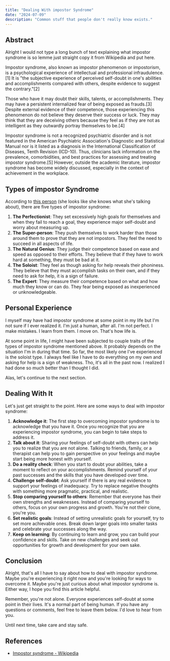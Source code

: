 ```yaml
---
title: "Dealing With impostor Syndrome"
date: "2024-07-09"
description: "Common stuff that people don't really know exists."
---
```


## Abstract

Alright I would not type a long bunch of text explaining what impostor syndrome is so lemme just
straight copy it from Wikipedia and put here.

Impostor syndrome, also known as impostor phenomenon or impostorism, is a psychological experience of intellectual and professional infraudulence.[1] It is "the subjective experience of perceived self-doubt in one's abilities and accomplishments compared with others, despite evidence to suggest the contrary."[2]

Those who have it may doubt their skills, talents, or accomplishments. They may have a persistent internalized fear of being exposed as frauds.[3] Despite external evidence of their competence, those experiencing this phenomenon do not believe they deserve their success or luck. They may think that they are deceiving others because they feel as if they are not as intelligent as they outwardly portray themselves to be.[4]

Impostor syndrome is not a recognized psychiatric disorder and is not featured in the American Psychiatric Association's Diagnostic and Statistical Manual nor is it listed as a diagnosis in the International Classification of Diseases, Tenth Revision (ICD-10). Thus, clinicians lack information on the prevalence, comorbidities, and best practices for assessing and treating impostor syndrome.[5] However, outside the academic literature, impostor syndrome has become widely discussed, especially in the context of achievement in the workplace.

## Types of impostor Syndrome

According to [this person](https://impostorsyndrome.com/valerie-young/) (she looks like she knows what she's talking about), there are five types of impostor syndrome:

1. **The Perfectionist**: They set excessively high goals for themselves and when they fail to reach a goal, they experience major self-doubt and worry about measuring up.
2. **The Super-person**: They push themselves to work harder than those around them to prove that they are not impostors. They feel the need to succeed in all aspects of life.
3. **The Natural Genius**: They judge their competence based on ease and speed as opposed to their efforts. They believe that if they have to work hard at something, they must be bad at it.
4. **The Soloist**: They feel as though asking for help reveals their phoniness. They believe that they must accomplish tasks on their own, and if they need to ask for help, it is a sign of failure.
5. **The Expert**: They measure their competence based on what and how much they know or can do. They fear being exposed as inexperienced or unknowledgeable.

## Personal Experience

I myself may have had impostor syndrome at some point in my life but I'm not sure if I ever realized it.
I'm just a human, after all. I'm not perfect. I make mistakes. I learn from them. I move on. That's how life is.

At some point in life, I might have been subjected to couple traits of the types of impostor syndrome mentioned above.
It probably depends on the situation I'm in during that time. So far, the most likely one I've experienced is the
soloist type. I always feel like I have to do everything on my own and asking for help is a sign of weakness. Tho, it's
all in the past now. I realized I had done so much better than I thought I did.

Alas, let's continue to the next section.

## Dealing With It

Let's just get straight to the point. Here are some ways to deal with impostor syndrome:

1. **Acknowledge it**: The first step to overcoming impostor syndrome is to acknowledge that you have it. Once you recognize that you are experiencing impostor syndrome, you can begin to take steps to address it.
2. **Talk about it**: Sharing your feelings of self-doubt with others can help you to realize that you are not alone. Talking to friends, family, or a therapist can help you to gain perspective on your feelings and maybe start being more honest with yourself.
3. **Do a reality check**: When you start to doubt your abilities, take a moment to reflect on your accomplishments. Remind yourself of your past successes and the skills that you have developed over time.
4. **Challenge self-doubt**: Ask yourself if there is any real evidence to support your feelings of inadequacy. Try to replace negative thoughts with something more pragmatic, practical, and realistic.
5. **Stop comparing yourself to others**: Remember that everyone has their own strengths and weaknesses. Instead of comparing yourself to others, focus on your own progress and growth. You're not their clone, you're you.
6. **Set realistic goals**: Instead of setting unrealistic goals for yourself, try to set more achievable ones. Break down larger goals into smaller tasks and celebrate your successes along the way.
7. **Keep on learning**: By continuing to learn and grow, you can build your confidence and skills. Take on new challenges and seek out opportunities for growth and development for your own sake.

## Conclusion

Alright, that's all I have to say about how to deal with impostor syndrome.
Maybe you're experiencing it right now and you're looking for ways to overcome it. Maybe you're just curious about
what impostor syndrome is. Either way, I hope you find this article helpful.

Remember, you're not alone. Everyone experiences self-doubt at some point in their lives. It's a normal part of being human. If
you have any questions or comments, feel free to leave them below. I'd love to hear from you.

Until next time, take care and stay safe.

## References

- [Impostor syndrome - Wikipedia](https://en.wikipedia.org/wiki/Impostor_syndrome)
